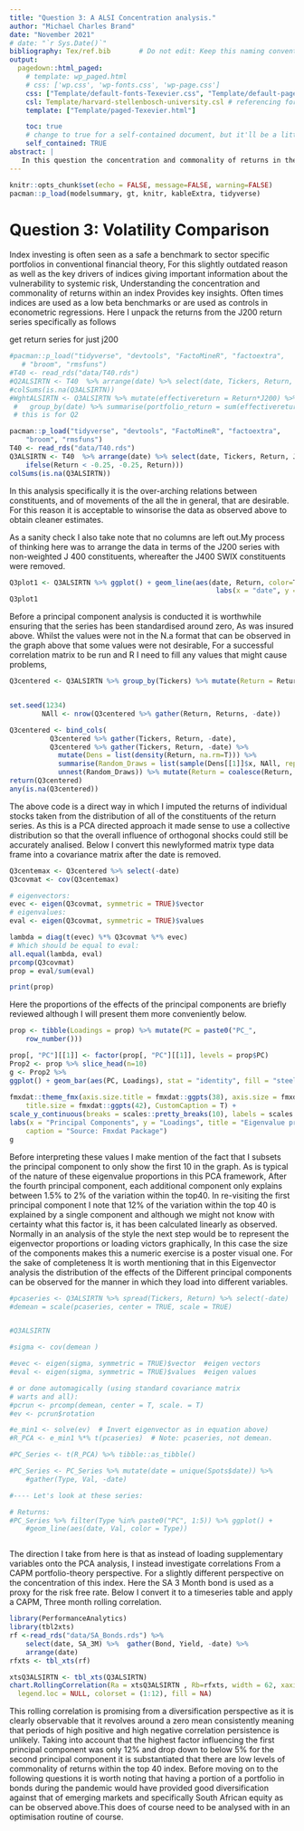 ```yaml
---
title: "Question 3: A ALSI Concentration analysis."
author: "Michael Charles Brand"
date: "November 2021"
# date: "`r Sys.Date()`"
bibliography: Tex/ref.bib       # Do not edit: Keep this naming convention and location.
output:
  pagedown::html_paged:
    # template: wp_paged.html
    # css: ['wp.css', 'wp-fonts.css', 'wp-page.css']
    css: ["Template/default-fonts-Texevier.css", "Template/default-page-Texevier.css", "Template/default-Texevier.css"]
    csl: Template/harvard-stellenbosch-university.csl # referencing format used.
    template: ["Template/paged-Texevier.html"]

    toc: true
    # change to true for a self-contained document, but it'll be a litte slower for Pandoc to render
    self_contained: TRUE
abstract: |
   In this question the concentration and commonality of returns in the top 40 indices is investigated. This begins with a principal component analysis understanding how concentrated the primary factors are in influencing the entire index. Whereafter a CAPM style correlation to a risk free rate is analysed and inferences are made about diversification, Potentially during the pandemic as well. 
---
```


```r
knitr::opts_chunk$set(echo = FALSE, message=FALSE, warning=FALSE)
pacman::p_load(modelsummary, gt, knitr, kableExtra, tidyverse)
```

\newpage

# Question 3: Volatility Comparison
Index investing is often seen as a safe a benchmark to sector specific portfolios in conventional financial theory, For this slightly outdated reason as well as the key drivers of indices giving important information about the vulnerability to systemic risk, Understanding the concentration and commonality of returns within an index Provides key insights. Often times indices are used as a low beta benchmarks or are used as controls in econometric regressions. Here I unpack the returns from the J200 return series specifically as follows  

get return series for just j200
```r
#pacman::p_load("tidyverse", "devtools", "FactoMineR", "factoextra", 
   # "broom", "rmsfuns")
#T40 <- read_rds("data/T40.rds")
#Q2ALSIRTN <- T40  %>% arrange(date) %>% select(date, Tickers, Return, J200) %>% drop_na()
#colSums(is.na(Q3ALSIRTN))
#WghtALSIRTN <- Q3ALSIRTN %>% mutate(effectivereturn = Return*J200) %>% 
 #   group_by(date) %>% summarise(portfolio_return = sum(effectivereturn)) %>% ungroup()
 # this is for Q2 

```

```r
pacman::p_load("tidyverse", "devtools", "FactoMineR", "factoextra", 
    "broom", "rmsfuns")
T40 <- read_rds("data/T40.rds")
Q3ALSIRTN <- T40  %>% arrange(date) %>% select(date, Tickers, Return, J200) %>% drop_na() %>% select(date, Tickers, Return) %>% mutate(Return = ifelse(Return > 0.25, 0.25, 
    ifelse(Return < -0.25, -0.25, Return)))
colSums(is.na(Q3ALSIRTN))
```
In this analysis specifically it is the over-arching relations between constituents, and of movements of the all the in general, that are desirable. For this reason it is acceptable to winsorise the data as observed above to obtain cleaner estimates. 

As a sanity check I also take note that no columns are left out.My process of thinking here was to arrange the data in terms of the J200 series with non-weighted J 400 constituents, whereafter the J400 SWIX constituents were removed. 
```r
Q3plot1 <- Q3ALSIRTN %>% ggplot() + geom_line(aes(date, Return, color=Tickers, alpha =0.9)) +
                                                   labs(x = "date", y = "Returns", title = "top40 ALSI Returns", subtitle = "", caption = "Note:\nNico Katzke's data used") + theme(legend.position = "none")
Q3plot1
```
Before a principal component analysis is conducted it is worthwhile ensuring that the series has been standardised around zero, As was insured above. Whilst the values were not in the N.a format that can be observed in the graph above that some values were not desirable, For a successful correlation matrix to be run and R I need to fill any values that might cause problems, 
```r

Q3centered <- Q3ALSIRTN %>% group_by(Tickers) %>% mutate(Return = Return - mean(Return)) %>% ungroup() %>% spread(Tickers, Return)


set.seed(1234)
        NAll <- nrow(Q3centered %>% gather(Return, Returns, -date))

Q3centered <- bind_cols(
          Q3centered %>% gather(Tickers, Return, -date),
          Q3centered %>% gather(Tickers, Return, -date) %>%
            mutate(Dens = list(density(Return, na.rm=T))) %>%
            summarise(Random_Draws = list(sample(Dens[[1]]$x, NAll, replace = TRUE, prob=.$Dens[[1]]$y))) %>% 
            unnest(Random_Draws)) %>% mutate(Return = coalesce(Return, Random_Draws)) %>% select(-Random_Draws) %>% spread(Tickers, Return)
return(Q3centered)
any(is.na(Q3centered))
```
The above code is a direct way in which I imputed the returns of individual stocks taken from the distribution of all of the constituents of the return series. As this is a PCA directed approach it made sense to use a collective distribution so that the overall influence of orthogonal shocks could still be accurately analised.
\newpage
Below I convert this newlyformed matrix type data frame into a covariance matrix after the date is removed.
```r
Q3centemax <- Q3centered %>% select(-date)
Q3covmat <- cov(Q3centemax)  
```

```r
# eigenvectors:
evec <- eigen(Q3covmat, symmetric = TRUE)$vector
# eigenvalues:
eval <- eigen(Q3covmat, symmetric = TRUE)$values

lambda = diag(t(evec) %*% Q3covmat %*% evec)
# Which should be equal to eval:
all.equal(lambda, eval)
prcomp(Q3covmat)
prop = eval/sum(eval)
```

```r
print(prop)
```
Here the proportions of the effects of the principal components are briefly reviewed although I will present them more conveniently below. 
```r
prop <- tibble(Loadings = prop) %>% mutate(PC = paste0("PC_", 
    row_number()))

prop[, "PC"][[1]] <- factor(prop[, "PC"][[1]], levels = prop$PC)
Prop2 <- prop %>% slice_head(n=10)
g <- Prop2 %>% 
ggplot() + geom_bar(aes(PC, Loadings), stat = "identity", fill = "steelblue") + 
    
fmxdat::theme_fmx(axis.size.title = fmxdat::ggpts(38), axis.size = fmxdat::ggpts(35), 
    title.size = fmxdat::ggpts(42), CustomCaption = T) + 
scale_y_continuous(breaks = scales::pretty_breaks(10), labels = scales::percent_format(accuracy = 1)) + 
labs(x = "Principal Components", y = "Loadings", title = "Eigenvalue proportions", 
    caption = "Source: Fmxdat Package")
g
```
Before interpreting these values I make mention of the fact that I subsets the principal component to only show the first 10 in the graph. As is typical of the nature of these eigenvalue proportions in this PCA framework, After the fourth principal component, each additional component only explains between 1.5% to 2% of the variation within the top40. In re-visiting the first principal component I note that 12% of the variation within the top 40 is explained by a single component and although we might not know with certainty what this factor is, it has been calculated linearly as observed. Normally in an analysis of the style the next step would be to represent the eigenvector proportions or loading victors graphically, In this case the size of the components makes this a numeric exercise is a poster visual one. For the sake of completeness It is worth mentioning that in this Eigenvector analysis the distribution of the effects of the Different principal components can be observed for the manner in which they load into different variables. 

```r
#pcaseries <- Q3ALSIRTN %>% spread(Tickers, Return) %>% select(-date)
#demean = scale(pcaseries, center = TRUE, scale = TRUE)


#Q3ALSIRTN

#sigma <- cov(demean )

#evec <- eigen(sigma, symmetric = TRUE)$vector  #eigen vectors
#eval <- eigen(sigma, symmetric = TRUE)$values  #eigen values

# or done automagically (using standard covariance matrix
# warts and all):
#pcrun <- prcomp(demean, center = T, scale. = T)
#ev <- pcrun$rotation

#e_min1 <- solve(ev)  # Invert eigenvector as in equation above)
#R_PCA <- e_min1 %*% t(pcaseries)  # Note: pcaseries, not demean.

#PC_Series <- t(R_PCA) %>% tibble::as_tibble()

#PC_Series <- PC_Series %>% mutate(date = unique(Spots$date)) %>% 
    #gather(Type, Val, -date)

#---- Let's look at these series:

# Returns:
#PC_Series %>% filter(Type %in% paste0("PC", 1:5)) %>% ggplot() + 
    #geom_line(aes(date, Val, color = Type))



```
The direction I take from here is that as instead of loading supplementary variables onto the PCA analysis, I instead investigate correlations From a CAPM portfolio-theory perspective. For a slightly different perspective on the concentration of this index. Here the SA 3 Month bond is used as a proxy for the risk free rate. Below I convert it to a timeseries table and apply a CAPM, Three month  rolling correlation. 
```r
library(PerformanceAnalytics)
library(tbl2xts)
rf <-read_rds("data/SA_Bonds.rds") %>% 
    select(date, SA_3M) %>%  gather(Bond, Yield, -date) %>%
    arrange(date)
rfxts <- tbl_xts(rf)

xtsQ3ALSIRTN <- tbl_xts(Q3ALSIRTN)
chart.RollingCorrelation(Ra = xtsQ3ALSIRTN , Rb=rfxts, width = 62, xaxis = TRUE,
  legend.loc = NULL, colorset = (1:12), fill = NA)  

```
This rolling correlation is promising from a diversification perspective as it is clearly observable that it revolves around a zero mean consistently meaning that periods of high positive and high negative correlation persistence is unlikely. Taking into account that the highest factor influencing the first principal component was only 12% and drop down to below 5% for the second principal component it is substantiated that there are low levels of commonality of returns within the top 40 index. Before moving on to the following questions it is worth noting that having a portion of a portfolio in bonds during the pandemic would have provided good diversification against that of emerging markets and specifically South African equity as can be observed above.This does of course need to be analysed with in an optimisation routine of course.
